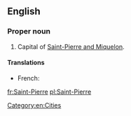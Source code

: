 ==English==

===Proper noun===
{{en-proper noun}}

# Capital of [[Saint-Pierre and Miquelon]].

====Translations====
{{trans-top|capital of Saint-Pierre and Miquelon}}
* French: {{t|fr|Saint-Pierre}}
{{trans-mid}}
{{trans-bottom}}

[[Category:en:Cities]]

[[fr:Saint-Pierre]]
[[pl:Saint-Pierre]]
